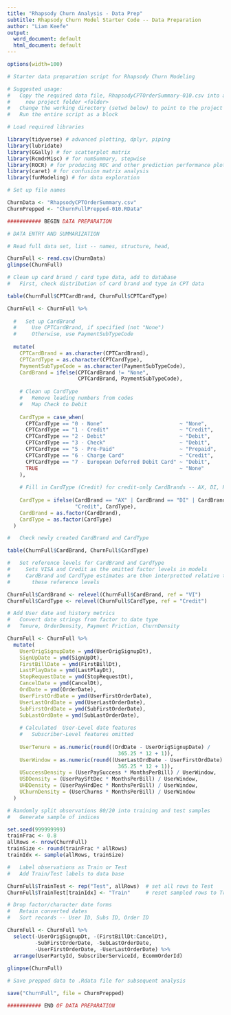 ```yaml
---
title: "Rhapsody Churn Analysis - Data Prep"
subtitle: Rhapsody Churn Model Starter Code -- Data Preparation
author: "Liam Keefe"
output:
  word_document: default
  html_document: default
---
```


```r
options(width=100)

# Starter data preparation script for Rhapsody Churn Modeling

# Suggested usage:
#   Copy the required data file, RhapsodyCPTOrderSummary-010.csv into a 
#     new project folder <folder>
#   Change the working directory (setwd below) to point to the project <folder>
#   Run the entire script as a block

# Load required libraries

library(tidyverse) # advanced plotting, dplyr, piping
library(lubridate)
library(GGally) # for scatterplot matrix
library(RcmdrMisc) # for numSummary, stepwise
library(ROCR) # for producing ROC and other prediction performance plots
library(caret) # for confusion matrix analysis
library(funModeling) # for data exploration

# Set up file names

ChurnData <- "RhapsodyCPTOrderSummary.csv"
ChurnPrepped <- "ChurnFullPrepped-010.RData"

########### BEGIN DATA PREPARATION

# DATA ENTRY AND SUMMARIZATION

# Read full data set, list -- names, structure, head,

ChurnFull <- read.csv(ChurnData)
glimpse(ChurnFull)

# Clean up card brand / card type data, add to database
#   First, check distribution of card brand and type in CPT data

table(ChurnFull$CPTCardBrand, ChurnFull$CPTCardType)

ChurnFull <- ChurnFull %>%
  
  #   Set up CardBrand
  #     Use CPTCardBrand, if specified (not "None")
  #     Otherwise, use PaymentSubTypeCode
  
  mutate(
    CPTCardBrand = as.character(CPTCardBrand),
    CPTCardType = as.character(CPTCardType),
    PaymentSubTypeCode = as.character(PaymentSubTypeCode),
    CardBrand = ifelse(CPTCardBrand != "None", 
                       CPTCardBrand, PaymentSubTypeCode),
    
    # Clean up CardType
    #   Remove leading numbers from codes
    #   Map Check to Debit
    
    CardType = case_when(
      CPTCardType == "0 - None"                         ~ "None",
      CPTCardType == "1 - Credit"                       ~ "Credit", 
      CPTCardType == "2 - Debit"                        ~ "Debit", 
      CPTCardType == "3 - Check"                        ~ "Debit", 
      CPTCardType == "5 - Pre-Paid"                     ~ "Prepaid", 
      CPTCardType == "6 - Charge Card"                  ~ "Credit", 
      CPTCardType == "7 - European Deferred Debit Card" ~ "Debit",
      TRUE                                              ~ "None"
    ),
    
    # Fill in CardType (Credit) for credit-only CardBrands -- AX, DI, PAYPAL
    
    CardType = ifelse(CardBrand == "AX" | CardBrand == "DI" | CardBrand == "PAYPAL", 
                      "Credit", CardType),
    CardBrand = as.factor(CardBrand),
    CardType = as.factor(CardType)
  )

#   Check newly created CardBrand and CardType

table(ChurnFull$CardBrand, ChurnFull$CardType)

#   Set reference levels for CardBrand and CardType
#     Sets VISA and Credit as the omitted factor levels in models
#     CardBrand and CardType estimates are then interpretted relative to 
#       these reference levels

ChurnFull$CardBrand <- relevel(ChurnFull$CardBrand, ref = "VI")
ChurnFull$CardType <- relevel(ChurnFull$CardType, ref = "Credit")

# Add User date and history metrics
#   Convert date strings from factor to date type
#   Tenure, OrderDensity, Payment Friction, ChurnDensity

ChurnFull <- ChurnFull %>%
  mutate(
    UserOrigSignupDate = ymd(UserOrigSignupDt),
    SignUpDate = ymd(SignUpDt),
    FirstBillDate = ymd(FirstBillDt),
    LastPlayDate = ymd(LastPlayDt),
    StopRequestDate = ymd(StopRequestDt),
    CancelDate = ymd(CancelDt),
    OrdDate = ymd(OrderDate),
    UserFirstOrdDate = ymd(UserFirstOrderDate),
    UserLastOrdDate = ymd(UserLastOrderDate),
    SubFirstOrdDate = ymd(SubFirstOrderDate),
    SubLastOrdDate = ymd(SubLastOrderDate),
    
    # Calculated  User-Level date features
    #   Subscriber-Level features omitted
    
    UserTenure = as.numeric(round((OrdDate - UserOrigSignupDate) / 
                                    365.25 * 12 + 1)),
    UserWindow = as.numeric(round((UserLastOrdDate - UserFirstOrdDate) / 
                                    365.25 * 12 + 1)),
    USuccessDensity = (UserPaySuccess * MonthsPerBill) / UserWindow,
    USDDensity = (UserPaySftDec * MonthsPerBill) / UserWindow,
    UHDDensity = (UserPayHrdDec * MonthsPerBill) / UserWindow,
    UChurnDensity = (UserChurns * MonthsPerBill) / UserWindow
  )

# Randomly split observations 80/20 into training and test samples
#   Generate sample of indices

set.seed(999999999)
trainFrac <- 0.8
allRows <- nrow(ChurnFull)
trainSize <- round(trainFrac * allRows)
trainIdx <- sample(allRows, trainSize)

#   Label observations as Train or Test
#   Add Train/Test labels to data base

ChurnFull$TrainTest <- rep("Test", allRows)  # set all rows to Test
ChurnFull$TrainTest[trainIdx] <- "Train"     # reset sampled rows to Train

# Drop factor/character date forms
#   Retain converted dates
#   Sort records -- User ID, Subs ID, Order ID

ChurnFull <- ChurnFull %>%
  select(-UserOrigSignupDt, -(FirstBillDt:CancelDt), 
         -SubFirstOrderDate, -SubLastOrderDate,
         -UserFirstOrderDate, -UserLastOrderDate) %>%
  arrange(UserPartyId, SubscriberServiceId, EcommOrderId)
  
glimpse(ChurnFull)

# Save prepped data to .Rdata file for subsequent analysis

save("ChurnFull", file = ChurnPrepped)

########### END OF DATA PREPARATION

```

